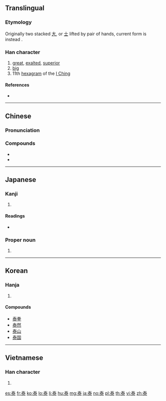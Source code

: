 {{also|奉|奏|秦}}
==Translingual==

===Etymology===
Originally two stacked [[大]], or [[士]] lifted by pair of hands, current form is instead {{Han compound|𡗗|水}}.

===Han character===
{{Han char|rn=85|rad=水|as=05|sn=9|four=50132|canj=QKE}}

# [[great]], [[exalted]], [[superior]]
# [[big]]
# 11th [[hexagram]] of the [[I Ching]]

====References====
* {{Han ref|kx=0618.150|dkj=17325|dj=1013.100|hdz=31577.030|uh=6CF0|ud=27888|bh=AEF5|bd=44789}}

----

==Chinese==
{{zh-forms}}

===Pronunciation===
{{zh-pron
|m=tài
|c=taai3
|mc=y
|oc=y
|ma=
|cat=a,n
}}

=== Compounds ===
* {{zh-l|泰國}}
* {{zh-l|泰語}}

----

==Japanese==

===Kanji===
{{ja-kanji|grade=c|rs=水05}}

# {{defn|lang=ja|sort=水05}}

====Readings====
* {{ja-readings|on=[[たい]] (tai)|kun=[[やすい]] (yasui), [[おおきい]] (ookii), [[おごる]] (ogoru)}}

===Proper noun===
{{ja-pos|proper|やすし}}

# {{given name|male|lang=ja|sort=やすし}}

----

==Korean==

===Hanja===
{{ko-hanja|hangeul=태|eumhun=|rv=tae|mr=t'ae|y=thay}}

# {{defn|lang=ko|sort=水05}}

====Compounds====
* [[泰拳]]
* [[泰然]]
* [[泰山]]
* [[泰国]]<!-- this probably needs to be sorted somewhere else in list -->

----

==Vietnamese==

===Han character===
{{vi-hantu|[[thái]]|rs=水05}}

# {{defn|lang=vi|sort=水05}}

[[es:泰]]
[[fr:泰]]
[[ko:泰]]
[[lo:泰]]
[[li:泰]]
[[hu:泰]]
[[mg:泰]]
[[ja:泰]]
[[no:泰]]
[[pl:泰]]
[[th:泰]]
[[vi:泰]]
[[zh:泰]]